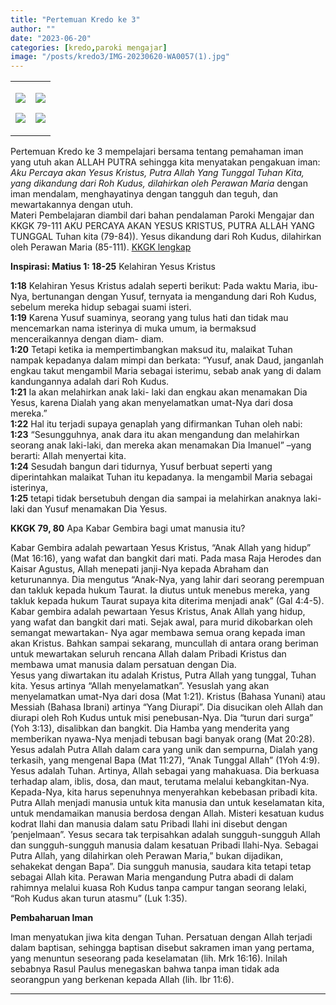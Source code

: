 ```yaml
---
title: "Pertemuan Kredo ke 3"
author: ""
date: "2023-06-20"
categories: [kredo,paroki mengajar]
image: "/posts/kredo3/IMG-20230620-WA0057(1).jpg"
---
```


+-----------------------------------------------+-----------------------------------------------+
| ![](/posts/kredo3/IMG-20230620-WA0053(1).jpg) | ![](/posts/kredo3/IMG-20230620-WA0056(1).jpg) |
|                                               |                                               |
| ![](/posts/kredo3/IMG-20230620-WA0055(1).jpg) | ![](/posts/kredo3/IMG-20230620-WA0054(1).jpg) |
+-----------------------------------------------+-----------------------------------------------+

Pertemuan Kredo ke 3 mempelajari bersama tentang pemahaman iman yang utuh akan ALLAH PUTRA sehingga kita menyatakan pengakuan iman: *Aku Percaya akan Yesus Kristus, Putra Allah Yang Tunggal Tuhan Kita, yang dikandung dari Roh Kudus, dilahirkan oleh Perawan Maria* dengan iman mendalam, menghayatinya dengan tangguh dan teguh, dan mewartakannya dengan utuh.\
Materi Pembelajaran diambil dari bahan pendalaman Paroki Mengajar dan KKGK 79-111 AKU PERCAYA AKAN YESUS KRISTUS, PUTRA ALLAH YANG TUNGGAL Tuhan kita (79-84)). Yesus dikandung dari Roh Kudus, dilahirkan oleh Perawan Maria (85-111). [KKGK lengkap](/posts/KompendiumKatekismus.pdf)

**Inspirasi: Matius 1: 18-25** Kelahiran Yesus Kristus

**1:18** Kelahiran Yesus Kristus adalah seperti berikut: Pada waktu Maria, ibu-Nya, bertunangan dengan Yusuf, ternyata ia mengandung dari Roh Kudus, sebelum mereka hidup sebagai suami isteri.\
**1:19** Karena Yusuf suaminya, seorang yang tulus hati dan tidak mau mencemarkan nama isterinya di muka umum, ia bermaksud menceraikannya dengan diam- diam.\
**1:20** Tetapi ketika ia mempertimbangkan maksud itu, malaikat Tuhan nampak kepadanya dalam mimpi dan berkata: "Yusuf, anak Daud, janganlah engkau takut mengambil Maria sebagai isterimu, sebab anak yang di dalam kandungannya adalah dari Roh Kudus.\
**1:21** Ia akan melahirkan anak laki- laki dan engkau akan menamakan Dia Yesus, karena Dialah yang akan menyelamatkan umat-Nya dari dosa mereka."\
**1:22** Hal itu terjadi supaya genaplah yang difirmankan Tuhan oleh nabi:\
**1:23** "Sesungguhnya, anak dara itu akan mengandung dan melahirkan seorang anak laki-laki, dan mereka akan menamakan Dia Imanuel" --yang berarti: Allah menyertai kita.\
**1:24** Sesudah bangun dari tidurnya, Yusuf berbuat seperti yang diperintahkan malaikat Tuhan itu kepadanya. Ia mengambil Maria sebagai isterinya,\
**1:25** tetapi tidak bersetubuh dengan dia sampai ia melahirkan anaknya laki-laki dan Yusuf menamakan Dia Yesus.

**KKGK 79, 80** Apa Kabar Gembira bagi umat manusia itu?

Kabar Gembira adalah pewartaan Yesus Kristus, "Anak Allah yang hidup" (Mat 16:16), yang wafat dan bangkit dari mati. Pada masa Raja Herodes dan Kaisar Agustus, Allah menepati janji-Nya kepada Abraham dan keturunannya. Dia mengutus "Anak-Nya, yang lahir dari seorang perempuan dan takluk kepada hukum Taurat. Ia diutus untuk menebus mereka, yang takluk kepada hukum Taurat supaya kita diterima menjadi anak" (Gal 4:4-5).\
Kabar gembira adalah pewartaan Yesus Kristus, Anak Allah yang hidup, yang wafat dan bangkit dari mati. Sejak awal, para murid dikobarkan oleh semangat mewartakan- Nya agar membawa semua orang kepada iman akan Kristus. Bahkan sampai sekarang, muncullah di antara orang beriman untuk mewartakan seluruh rencana Allah dalam Pribadi Kristus dan membawa umat manusia dalam persatuan dengan Dia.\
Yesus yang diwartakan itu adalah Kristus, Putra Allah yang tunggal, Tuhan kita. Yesus artinya "Allah menyelamatkan". Yesuslah yang akan menyelamatkan umat-Nya dari dosa (Mat 1:21). Kristus (Bahasa Yunani) atau Messiah (Bahasa Ibrani) artinya "Yang Diurapi". Dia disucikan oleh Allah dan diurapi oleh Roh Kudus untuk misi penebusan-Nya. Dia "turun dari surga" (Yoh 3:13), disalibkan dan bangkit. Dia Hamba yang menderita yang memberikan nyawa-Nya menjadi tebusan bagi banyak orang (Mat 20:28). Yesus adalah Putra Allah dalam cara yang unik dan sempurna, Dialah yang terkasih, yang mengenal Bapa (Mat 11:27), "Anak Tunggal Allah" (1Yoh 4:9). Yesus adalah Tuhan. Artinya, Allah sebagai yang mahakuasa. Dia berkuasa terhadap alam, iblis, dosa, dan maut, terutama melalui kebangkitan-Nya. Kepada-Nya, kita harus sepenuhnya menyerahkan kebebasan pribadi kita.\
Putra Allah menjadi manusia untuk kita manusia dan untuk keselamatan kita, untuk mendamaikan manusia berdosa dengan Allah. Misteri kesatuan kudus kodrat Ilahi dan manusia dalam satu Pribadi Ilahi ini disebut dengan 'penjelmaan". Yesus secara tak terpisahkan adalah sungguh-sungguh Allah dan sungguh-sungguh manusia dalam kesatuan Pribadi Ilahi-Nya. Sebagai Putra Allah, yang dilahirkan oleh Perawan Maria," bukan dijadikan, sehakekat dengan Bapa". Dia sungguh manusia, saudara kita tetapi tetap sebagai Allah kita. Perawan Maria mengandung Putra abadi di dalam rahimnya melalui kuasa Roh Kudus tanpa campur tangan seorang lelaki, "Roh Kudus akan turun atasmu" (Luk 1:35).

**Pembaharuan Iman**

Iman menyatukan jiwa kita dengan Tuhan. Persatuan dengan Allah terjadi dalam baptisan, sehingga baptisan disebut sakramen iman yang pertama, yang menuntun seseorang pada keselamatan (lih. Mrk 16:16). Inilah sebabnya Rasul Paulus menegaskan bahwa tanpa iman tidak ada seorangpun yang berkenan kepada Allah (lih. Ibr 11:6).

------------------------------------------------------------------------

